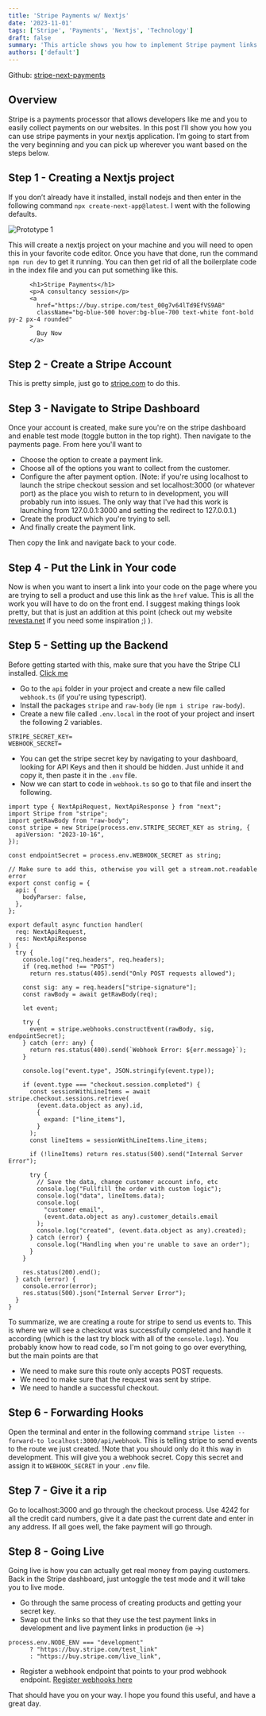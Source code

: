 ```yaml
---
title: 'Stripe Payments w/ Nextjs'
date: '2023-11-01'
tags: ['Stripe', 'Payments', 'Nextjs', 'Technology']
draft: false
summary: 'This article shows you how to implement Stripe payment links into your nextjs project.'
authors: ['default']
---
```


<YouTube youTubeId="uQAf6huBIks" />

Github: [stripe-next-payments](https://github.com/JeremyPersing/stripe-next-payments/tree/main)

## Overview

Stripe is a payments processor that allows developers like me and you to easily collect payments on our websites.
In this post I’ll show you how you can use stripe payments in your nextjs application.
I’m going to start from the very beginning and you can pick up wherever you want based on the steps below.

## Step 1 - Creating a Nextjs project

If you don’t already have it installed, install nodejs and then enter in the following command
`npx create-next-app@latest`. I went with the following defaults.

![Prototype 1](/static/images/nextjs-defaults.png)

This will create a nextjs project on your machine and you will need to open this in your favorite code editor.
Once you have that done, run the command `npm run dev` to get it running. You can then get rid of all the boilerplate
code in the index file and you can put something like this.

```
      <h1>Stripe Payments</h1>
      <p>A consultancy session</p>
      <a
        href="https://buy.stripe.com/test_00g7v64lTd9EfVS9AB"
        className="bg-blue-500 hover:bg-blue-700 text-white font-bold py-2 px-4 rounded"
      >
        Buy Now
      </a>
```

## Step 2 - Create a Stripe Account

This is pretty simple, just go to [stripe.com](https://stripe.com) to do this.

## Step 3 - Navigate to Stripe Dashboard

Once your account is created, make sure you're on the stripe dashboard and enable test mode (toggle button in the top right). Then navigate to the payments page.
From here you'll want to

- Choose the option to create a payment link.
- Choose all of the options you want to collect from the customer.
- Configure the after payment option. (Note: if you're using localhost to launch the stripe checkout session and set localhost:3000 (or whatever port) as the place you wish to return to in development, you will probably run into issues. The only way that I've had this work is launching from 127.0.0.1:3000 and setting the redirect to 127.0.0.1.)
- Create the product which you're trying to sell.
- And finally create the payment link.

Then copy the link and navigate back to your code.

## Step 4 - Put the Link in Your code

Now is when you want to insert a link into your code on the page where you are trying to sell a product and use this link as the `href` value.
This is all the work you will have to do on the front end. I suggest making things look pretty, but that is just an addition at this point
(check out my website [revesta.net](https://revesta.net/pricing) if you need some inspiration ;) ).

## Step 5 - Setting up the Backend

Before getting started with this, make sure that you have the Stripe CLI installed. [Click me](https://stripe.com/docs/stripe-cli)

- Go to the `api` folder in your project and create a new file called `webhook.ts` (if you're using typescript).
- Install the packages `stripe` and `raw-body` (ie `npm i stripe raw-body`).
- Create a new file called `.env.local` in the root of your project and insert the following 2 variables.

```
STRIPE_SECRET_KEY=
WEBHOOK_SECRET=
```

- You can get the stripe secret key by navigating to your dashboard, looking for API Keys and then it should be hidden. Just unhide it and copy it, then paste it in the `.env` file.
- Now we can start to code in `webhook.ts` so go to that file and insert the following.

```
import type { NextApiRequest, NextApiResponse } from "next";
import Stripe from "stripe";
import getRawBody from "raw-body";
const stripe = new Stripe(process.env.STRIPE_SECRET_KEY as string, {
  apiVersion: "2023-10-16",
});

const endpointSecret = process.env.WEBHOOK_SECRET as string;

// Make sure to add this, otherwise you will get a stream.not.readable error
export const config = {
  api: {
    bodyParser: false,
  },
};

export default async function handler(
  req: NextApiRequest,
  res: NextApiResponse
) {
  try {
    console.log("req.headers", req.headers);
    if (req.method !== "POST")
      return res.status(405).send("Only POST requests allowed");

    const sig: any = req.headers["stripe-signature"];
    const rawBody = await getRawBody(req);

    let event;

    try {
      event = stripe.webhooks.constructEvent(rawBody, sig, endpointSecret);
    } catch (err: any) {
      return res.status(400).send(`Webhook Error: ${err.message}`);
    }

    console.log("event.type", JSON.stringify(event.type));

    if (event.type === "checkout.session.completed") {
      const sessionWithLineItems = await stripe.checkout.sessions.retrieve(
        (event.data.object as any).id,
        {
          expand: ["line_items"],
        }
      );
      const lineItems = sessionWithLineItems.line_items;

      if (!lineItems) return res.status(500).send("Internal Server Error");

      try {
        // Save the data, change customer account info, etc
        console.log("Fullfill the order with custom logic");
        console.log("data", lineItems.data);
        console.log(
          "customer email",
          (event.data.object as any).customer_details.email
        );
        console.log("created", (event.data.object as any).created);
      } catch (error) {
        console.log("Handling when you're unable to save an order");
      }
    }

    res.status(200).end();
  } catch (error) {
    console.error(error);
    res.status(500).json("Internal Server Error");
  }
}
```

To summarize, we are creating a route for stripe to send us events to. This is where we will see a checkout was successfully completed
and handle it according (which is the last try block with all of the `console.logs`). You probably know how to read code, so I'm not going
to go over everything, but the main points are that

- We need to make sure this route only accepts POST requests.
- We need to make sure that the request was sent by stripe.
- We need to handle a successful checkout.

## Step 6 - Forwarding Hooks

Open the terminal and enter in the following command `stripe listen --forward-to localhost:3000/api/webhook`. This is telling stripe to send events to the route we just created. !Note that you should only do it this way in development.
This will give you a webhook secret. Copy this secret and assign it to `WEBHOOK_SECRET` in your `.env` file.

## Step 7 - Give it a rip

Go to localhost:3000 and go through the checkout process. Use 4242 for all the credit card numbers, give it a date past the current date and enter in any address. If all goes well, the fake payment will go through.

## Step 8 - Going Live

Going live is how you can actually get real money from paying customers. Back in the Stripe dashboard, just untoggle the test mode and it will take you to live mode.

- Go through the same process of creating products and getting your secret key.
- Swap out the links so that they use the test payment links in development and live payment links in production (ie ->)

```
process.env.NODE_ENV === "development"
      ? "https://buy.stripe.com/test_link"
      : "https://buy.stripe.com/live_link",

```

- Register a webhook endpoint that points to your prod webhook endpoint. [Register webhooks here](https://stripe.com/docs/development/dashboard/register-webhook)

That should have you on your way. I hope you found this useful, and have a great day.
